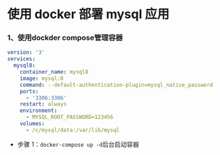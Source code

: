 # 使用 docker 部署 mysql 应用

### 1、使用dockder compose管理容器

```yml
version: '3'
services:
  mysql8:
    container_name: mysql8
    image: mysql:8
    command: --default-authentication-plugin=mysql_native_password
    ports:
      - '3306:3306'
    restart: always
    environment:
      - MYSQL_ROOT_PASSWORD=123456
    volumes:
      - /c/mysql/data:/var/lib/mysql
```

- 步骤 1：`docker-compose up -d`后台启动容器
